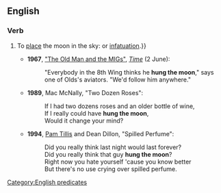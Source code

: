 ==English==

===Verb===
{{head|en|verb}}

# {{lb|en|idiomatic|US}} To [[place]] the moon in the sky: {{non-gloss definition|used as an example of a superlative act attributed to someone viewed with uncritical or excessive [[awe]], [[reverence]]{{,}} or [[infatuation]].}}
#* '''1967''', [http://www.time.com/time/magazine/article/0,9171,902043-1,00.html "The Old Man and the MIGs"], [[w:Time magazine|''Time'']] (2 June):
#*: "Everybody in the 8th Wing thinks he '''hung the moon'''," says one of Olds's aviators. "We'd follow him anywhere."
#* '''1989''', Mac McNally, "Two Dozen Roses":
#*: If I had two dozens roses and an older bottle of wine,
#*: If I really could have '''hung the moon''',
#*: Would it change your mind?
#* '''1994''', [[w:Pam Tillis|Pam Tillis]] and Dean Dillon, "Spilled Perfume":
#*: Did you really think last night would last forever?
#*: Did you really think that guy '''hung the moon'''?
#*: Right now you hate yourself 'cause you know better
#*: But there's no use crying over spilled perfume.

[[Category:English predicates]]